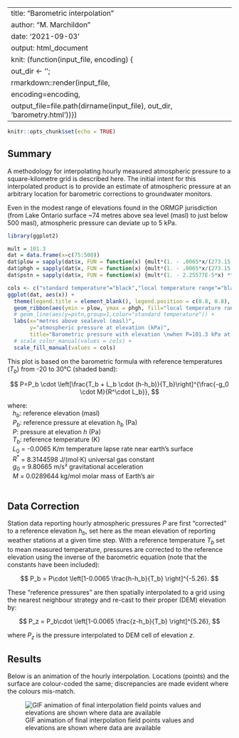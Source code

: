 
---
title: "Barometric interpolation"
author: "M. Marchildon"
date: '2021-09-03'
output: html_document
knit: (function(input_file, encoding) {
  out_dir <- '';
  rmarkdown::render(input_file,
  encoding=encoding,
  output_file=file.path(dirname(input_file), out_dir, 'barometry.html'))})
---

```r
knitr::opts_chunk$set(echo = TRUE)
```

## Summary

A methodology for interpolating hourly measured atmospheric pressure to a square-kilometre grid is described here. The initial intent for this interpolated product is to provide an estimate of atmospheric pressure at an arbitrary location for barometric corrections to groundwater monitors.

Even in the modest range of elevations found in the ORMGP jurisdiction (from Lake Ontario surface ~74 metres above sea level (masl) to just below 500 masl), atmospheric pressure can deviate up to 5 kPa.

```r
library(ggplot2)

mult = 101.3
dat = data.frame(x=c(75:500))
dat$plow = sapply(dat$x, FUN = function(x) {mult*(1. - .0065*x/(273.15 - 20)) ** 5.255788})
dat$phgh = sapply(dat$x, FUN = function(x) {mult*(1. - .0065*x/(273.15 + 30)) ** 5.255788})
dat$pstn = sapply(dat$x, FUN = function(x) {mult*(1. - 2.25577E-5*x) ** 5.255788})

cols <- c("standard temperature"="black","local temperature range"="black")
ggplot(dat, aes(x)) +
  theme(legend.title = element_blank(), legend.position = c(0.8, 0.8), legend.background = element_blank()) +
  geom_ribbon(aes(ymin = plow, ymax = phgh, fill="local temperature range"), alpha=.4) +
  # geom_line(aes(y=pstn,group=1,color="standard temperature")) +
  labs(x="metres above sealevel (masl)", 
       y="atmospheric pressure at elevation (kPa)", 
       title="Barometric pressure with elevation \nwhen P=101.3 kPa at sea-level") +
  # scale_color_manual(values = cols) +
  scale_fill_manual(values = cols)
```

This plot is based on the barometric formula with reference temperatures ($T_b$) from -20 to 30°C (shaded band):

$$
  P=P_b \cdot \left[\frac{T_b + L_b \cdot (h-h_b)}{T_b}\right]^{\frac{-g_0 \cdot M}{R^\cdot L_b}},
$$

| where:
|    $h_b$: reference elevation (masl)
|    $P_b$: reference pressure at elevation $h_b$ (Pa)
|    $P$: pressure at elevation $h$ (Pa)
|    $T_b$: reference temperature (K)
|    $L_0$ = -0.0065 K/m temperature lapse rate near earth's surface
|    $R^{*}$ = 8.3144598 J/(mol·K) universal gas constant
|    $g_{0}$ = 9.80665 m/s² gravitational acceleration
|    $M$ = 0.0289644 kg/mol molar mass of Earth's air
|    \
  
## Data Correction

Station data reporting hourly atmospheric pressures $P$ are first "corrected" to a reference elevation $h_b$, set here as the mean elevation of reporting weather stations at a given time step. With a reference temperature $T_b$ set to mean measured temperature, pressures are corrected to the reference elevation using the inverse of the barometric equation (note that the constants have been included):

$$
  P_b = P\cdot \left[1-0.0065 \frac{h-h_b}{T_b} \right]^{-5.26}.
$$

These "reference pressures" are then spatially interpolated to a grid using the nearest neighbour strategy and re-cast to their proper (DEM) elevation by:

$$
  P_z = P_b\cdot \left[1-0.0065 \frac{z-h_b}{T_b} \right]^{5.26},
$$

where $P_z$ is the pressure interpolated to DEM cell of elevation $z$.


## Results

Below is an animation of the hourly interpolation. Locations (points) and the surface are colour-coded the same; discrepancies are made evident where the colours mis-match.

<!-- ![GIF animation of final interpolation field](fig/baro.gif) -->
![GIF animation of final interpolation field points values and elevations are shown where data are available](https://raw.githubusercontent.com/OWRC/barometry/main/fig/baro.gif)
